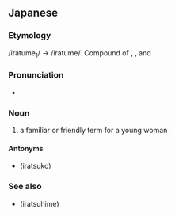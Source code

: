 ==Japanese==
{{ja-kanjitab|郎|女}}

===Etymology===
/iratume<sub>1</sub>/ → /iratume/. Compound of {{m|ja|いら|tr=ira||kinship}}, {{m|ja|つ|tr=tsu|pos=genitive marker}}, and {{m|ja|女|tr=me<sub>1</sub>||female}}.

===Pronunciation===
* {{IPA|[iratsume]|lang=ja}}

===Noun===
{{ja-noun|いらつめ}}

# a familiar or friendly term for a young woman

====Antonyms====
* {{l|ja|郎子}} (iratsuko)

===See also===
* {{l|ja|郎姫}} (iratsuhime)